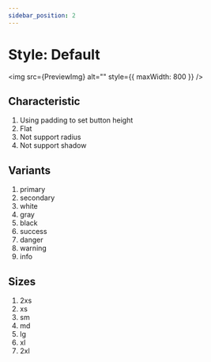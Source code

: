 ```yaml
---
sidebar_position: 2
---
```


# Style: Default

<img src={PreviewImg} alt="" style={{ maxWidth: 800 }} />

## Characteristic
1. Using padding to set button height
2. Flat
3. Not support radius
4. Not support shadow

## Variants
1. primary
2. secondary
3. white
4. gray
5. black
6. success
7. danger
8. warning
9. info

## Sizes
1. 2xs
2. xs
3. sm
4. md
5. lg
6. xl
7. 2xl